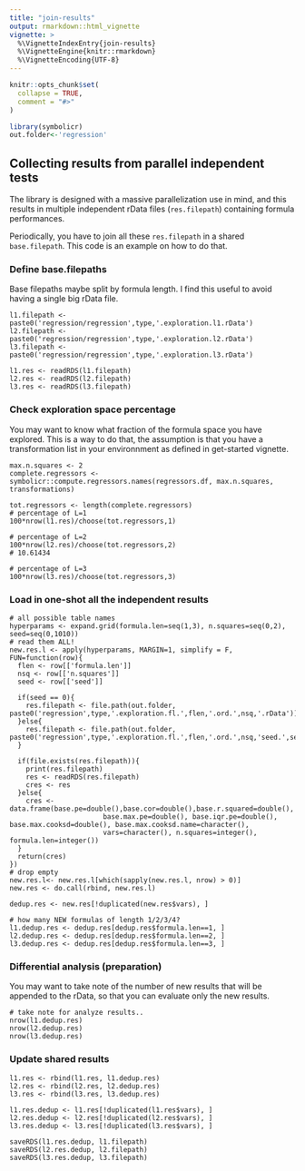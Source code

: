 ```yaml
---
title: "join-results"
output: rmarkdown::html_vignette
vignette: >
  %\VignetteIndexEntry{join-results}
  %\VignetteEngine{knitr::rmarkdown}
  %\VignetteEncoding{UTF-8}
---
```


```r
knitr::opts_chunk$set(
  collapse = TRUE,
  comment = "#>"
)
```

```r
library(symbolicr)
out.folder<-'regression'

```

## Collecting results from parallel independent tests

The library is designed with a massive parallelization use in mind, 
and this results in multiple independent rData files (`res.filepath`) containing formula performances.

Periodically, you have to join all these `res.filepath` in a shared `base.filepath`.
This code is an example on how to do that.

### Define base.filepaths

Base filepaths maybe split by formula length. 
I find this useful to avoid having a single big rData file.

```
l1.filepath <- paste0('regression/regression',type,'.exploration.l1.rData')
l2.filepath <- paste0('regression/regression',type,'.exploration.l2.rData')
l3.filepath <- paste0('regression/regression',type,'.exploration.l3.rData')

l1.res <- readRDS(l1.filepath)
l2.res <- readRDS(l2.filepath)
l3.res <- readRDS(l3.filepath)
```

### Check exploration space percentage

You may want to know what fraction of the formula space you have explored.
This is a way to do that, 
the assumption is that you have a transformation list in your environnment as defined in get-started vignette.

```
max.n.squares <- 2
complete.regressors <- symbolicr::compute.regressors.names(regressors.df, max.n.squares, transformations)

tot.regressors <- length(complete.regressors)
# percentage of L=1
100*nrow(l1.res)/choose(tot.regressors,1)

# percentage of L=2
100*nrow(l2.res)/choose(tot.regressors,2)
# 10.61434

# percentage of L=3
100*nrow(l3.res)/choose(tot.regressors,3)
```

### Load in one-shot all the independent results

```
# all possible table names
hyperparams <- expand.grid(formula.len=seq(1,3), n.squares=seq(0,2), seed=seq(0,1010))
# read them ALL!
new.res.l <- apply(hyperparams, MARGIN=1, simplify = F, FUN=function(row){
  flen <- row[['formula.len']]
  nsq <- row[['n.squares']]
  seed <- row[['seed']]

  if(seed == 0){
    res.filepath <- file.path(out.folder, paste0('regression',type,'.exploration.fl.',flen,'.ord.',nsq,'.rData'))
  }else{
    res.filepath <- file.path(out.folder, paste0('regression',type,'.exploration.fl.',flen,'.ord.',nsq,'seed.',seed,'.rData'))
  }

  if(file.exists(res.filepath)){
    print(res.filepath)
    res <- readRDS(res.filepath)
    cres <- res
  }else{
    cres <- data.frame(base.pe=double(),base.cor=double(),base.r.squared=double(),
                       base.max.pe=double(), base.iqr.pe=double(), base.max.cooksd=double(), base.max.cooksd.name=character(),
                       vars=character(), n.squares=integer(), formula.len=integer())
  }
  return(cres)
})
# drop empty
new.res.l<- new.res.l[which(sapply(new.res.l, nrow) > 0)]
new.res <- do.call(rbind, new.res.l)

dedup.res <- new.res[!duplicated(new.res$vars), ]

# how many NEW formulas of length 1/2/3/4?
l1.dedup.res <- dedup.res[dedup.res$formula.len==1, ]
l2.dedup.res <- dedup.res[dedup.res$formula.len==2, ]
l3.dedup.res <- dedup.res[dedup.res$formula.len==3, ]
```

### Differential analysis (preparation)

You may want to take note of the number of new results that will be appended to the rData,
so that you can evaluate only the new results.

```
# take note for analyze results..
nrow(l1.dedup.res)
nrow(l2.dedup.res)
nrow(l3.dedup.res)
```

### Update shared results

```
l1.res <- rbind(l1.res, l1.dedup.res)
l2.res <- rbind(l2.res, l2.dedup.res)
l3.res <- rbind(l3.res, l3.dedup.res)

l1.res.dedup <- l1.res[!duplicated(l1.res$vars), ]
l2.res.dedup <- l2.res[!duplicated(l2.res$vars), ]
l3.res.dedup <- l3.res[!duplicated(l3.res$vars), ]

saveRDS(l1.res.dedup, l1.filepath)
saveRDS(l2.res.dedup, l2.filepath)
saveRDS(l3.res.dedup, l3.filepath)
```
